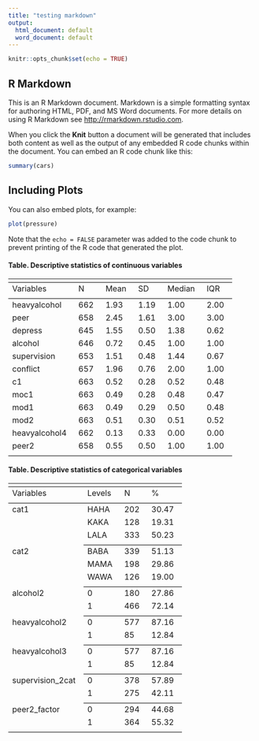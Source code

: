 ```yaml
---
title: "testing markdown"
output:
  html_document: default
  word_document: default
---
```


```r
knitr::opts_chunk$set(echo = TRUE)
```

## R Markdown

This is an R Markdown document. Markdown is a simple formatting syntax for authoring HTML, PDF, and MS Word documents. For more details on using R Markdown see <http://rmarkdown.rstudio.com>.

When you click the **Knit** button a document will be generated that includes both content as well as the output of any embedded R code chunks within the document. You can embed an R code chunk like this:

```r
summary(cars)
```

## Including Plots

You can also embed plots, for example:

```r
plot(pressure)
```

Note that the `echo = FALSE` parameter was added to the code chunk to prevent printing of the R code that generated the plot.



<h4>Table. Descriptive statistics of continuous variables</h4> <table style="text-align:left"> <tr><td colspan="6" style="border-bottom: 1px solid black"></td></tr> <tr><td style="padding-right: 1em">Variables</td><td style="padding-right: 1em">N</td><td style="padding-right: 1em">Mean</td><td style="padding-right: 1em">SD</td><td style="padding-right: 1em">Median</td><td style="padding-right: 1em">IQR</td></tr> <tr><td colspan="6" style="border-bottom: 1px solid black"></td></tr> <tr><td style="padding-right: 1em">heavyalcohol</td><td style="padding-right: 1em">662</td><td style="padding-right: 1em">1.93</td><td style="padding-right: 1em">1.19</td><td style="padding-right: 1em">1.00</td><td style="padding-right: 1em">2.00</td></tr> <tr><td style="padding-right: 1em">peer</td><td style="padding-right: 1em">658</td><td style="padding-right: 1em">2.45</td><td style="padding-right: 1em">1.61</td><td style="padding-right: 1em">3.00</td><td style="padding-right: 1em">3.00</td></tr> <tr><td style="padding-right: 1em">depress</td><td style="padding-right: 1em">645</td><td style="padding-right: 1em">1.55</td><td style="padding-right: 1em">0.50</td><td style="padding-right: 1em">1.38</td><td style="padding-right: 1em">0.62</td></tr> <tr><td style="padding-right: 1em">alcohol</td><td style="padding-right: 1em">646</td><td style="padding-right: 1em">0.72</td><td style="padding-right: 1em">0.45</td><td style="padding-right: 1em">1.00</td><td style="padding-right: 1em">1.00</td></tr> <tr><td style="padding-right: 1em">supervision</td><td style="padding-right: 1em">653</td><td style="padding-right: 1em">1.51</td><td style="padding-right: 1em">0.48</td><td style="padding-right: 1em">1.44</td><td style="padding-right: 1em">0.67</td></tr> <tr><td style="padding-right: 1em">conflict</td><td style="padding-right: 1em">657</td><td style="padding-right: 1em">1.96</td><td style="padding-right: 1em">0.76</td><td style="padding-right: 1em">2.00</td><td style="padding-right: 1em">1.00</td></tr> <tr><td style="padding-right: 1em">c1</td><td style="padding-right: 1em">663</td><td style="padding-right: 1em">0.52</td><td style="padding-right: 1em">0.28</td><td style="padding-right: 1em">0.52</td><td style="padding-right: 1em">0.48</td></tr> <tr><td style="padding-right: 1em">moc1</td><td style="padding-right: 1em">663</td><td style="padding-right: 1em">0.49</td><td style="padding-right: 1em">0.28</td><td style="padding-right: 1em">0.48</td><td style="padding-right: 1em">0.47</td></tr> <tr><td style="padding-right: 1em">mod1</td><td style="padding-right: 1em">663</td><td style="padding-right: 1em">0.49</td><td style="padding-right: 1em">0.29</td><td style="padding-right: 1em">0.50</td><td style="padding-right: 1em">0.48</td></tr> <tr><td style="padding-right: 1em">mod2</td><td style="padding-right: 1em">663</td><td style="padding-right: 1em">0.51</td><td style="padding-right: 1em">0.30</td><td style="padding-right: 1em">0.51</td><td style="padding-right: 1em">0.52</td></tr> <tr><td style="padding-right: 1em">heavyalcohol4</td><td style="padding-right: 1em">662</td><td style="padding-right: 1em">0.13</td><td style="padding-right: 1em">0.33</td><td style="padding-right: 1em">0.00</td><td style="padding-right: 1em">0.00</td></tr> <tr><td style="padding-right: 1em">peer2</td><td style="padding-right: 1em">658</td><td style="padding-right: 1em">0.55</td><td style="padding-right: 1em">0.50</td><td style="padding-right: 1em">1.00</td><td style="padding-right: 1em">1.00</td></tr> <tr><td colspan="6" style="border-bottom: 1px solid black"></td></tr> </table> <h4>Table. Descriptive statistics of categorical variables</h4> <table style="text-align:left"> <tr><td colspan="4" style ="border-bottom: 1px solid black"></td></tr> <tr><td style="padding-right: 1em">Variables</td><td style="padding-right: 1em">Levels</td><td style="padding-right: 1em">N</td><td style="padding-right: 1em">%</td> <tr><td colspan="4" style ="border-bottom: 1px solid black"></td></tr> <tr><td style="padding-right: 1em">cat1</td><td style="padding-right: 1em">HAHA</td><td style="padding-right: 1em">202</td><td style="padding-right: 1em">30.47</td></tr> <tr><td style="padding-right: 1em"></td><td style="padding-right: 1em">KAKA</td><td style="padding-right: 1em">128</td><td style="padding-right: 1em">19.31</td></tr> <tr><td style="padding-right: 1em"></td><td style="padding-right: 1em">LALA</td><td style="padding-right: 1em">333</td><td style="padding-right: 1em">50.23</td></tr> <tr><td></td><td colspan = "3" style = "border-bottom: 1px solid black"></td></tr> <tr><td style="padding-right: 1em">cat2</td><td style="padding-right: 1em">BABA</td><td style="padding-right: 1em">339</td><td style="padding-right: 1em">51.13</td></tr> <tr><td style="padding-right: 1em"></td><td style="padding-right: 1em">MAMA</td><td style="padding-right: 1em">198</td><td style="padding-right: 1em">29.86</td></tr> <tr><td style="padding-right: 1em"></td><td style="padding-right: 1em">WAWA</td><td style="padding-right: 1em">126</td><td style="padding-right: 1em">19.00</td></tr> <tr><td></td><td colspan = "3" style = "border-bottom: 1px solid black"></td></tr> <tr><td style="padding-right: 1em">alcohol2</td><td style="padding-right: 1em">0</td><td style="padding-right: 1em">180</td><td style="padding-right: 1em">27.86</td></tr> <tr><td style="padding-right: 1em"></td><td style="padding-right: 1em">1</td><td style="padding-right: 1em">466</td><td style="padding-right: 1em">72.14</td></tr> <tr><td></td><td colspan = "3" style = "border-bottom: 1px solid black"></td></tr> <tr><td style="padding-right: 1em">heavyalcohol2</td><td style="padding-right: 1em">0</td><td style="padding-right: 1em">577</td><td style="padding-right: 1em">87.16</td></tr> <tr><td style="padding-right: 1em"></td><td style="padding-right: 1em">1</td><td style="padding-right: 1em">85</td><td style="padding-right: 1em">12.84</td></tr> <tr><td></td><td colspan = "3" style = "border-bottom: 1px solid black"></td></tr> <tr><td style="padding-right: 1em">heavyalcohol3</td><td style="padding-right: 1em">0</td><td style="padding-right: 1em">577</td><td style="padding-right: 1em">87.16</td></tr> <tr><td style="padding-right: 1em"></td><td style="padding-right: 1em">1</td><td style="padding-right: 1em">85</td><td style="padding-right: 1em">12.84</td></tr> <tr><td></td><td colspan = "3" style = "border-bottom: 1px solid black"></td></tr> <tr><td style="padding-right: 1em">supervision_2cat</td><td style="padding-right: 1em">0</td><td style="padding-right: 1em">378</td><td style="padding-right: 1em">57.89</td></tr> <tr><td style="padding-right: 1em"></td><td style="padding-right: 1em">1</td><td style="padding-right: 1em">275</td><td style="padding-right: 1em">42.11</td></tr> <tr><td></td><td colspan = "3" style = "border-bottom: 1px solid black"></td></tr> <tr><td style="padding-right: 1em">peer2_factor</td><td style="padding-right: 1em">0</td><td style="padding-right: 1em">294</td><td style="padding-right: 1em">44.68</td></tr> <tr><td style="padding-right: 1em"></td><td style="padding-right: 1em">1</td><td style="padding-right: 1em">364</td><td style="padding-right: 1em">55.32</td></tr> <tr><td colspan="4" style ="border-bottom: 1px solid black"></td></tr> </table>
